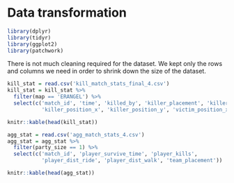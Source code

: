 # Data transformation

```r
library(dplyr)
library(tidyr)
library(ggplot2)
library(patchwork)
```

There is not much cleaning required for the dataset. We kept only the rows and columns we need in order to shrink down the size of the dataset.
```r
kill_stat = read.csv('kill_match_stats_final_4.csv')
kill_stat = kill_stat %>% 
  filter(map == 'ERANGEL') %>%
  select(c('match_id', 'time', 'killed_by', 'killer_placement', 'killer_name', 
           'killer_position_x', 'killer_position_y', 'victim_position_x', 'victim_position_y'))

knitr::kable(head(kill_stat))
```

```r
agg_stat = read.csv('agg_match_stats_4.csv')
agg_stat = agg_stat %>% 
  filter(party_size == 1) %>%
  select(c('match_id', 'player_survive_time', 'player_kills',
           'player_dist_ride', 'player_dist_walk', 'team_placement'))

knitr::kable(head(agg_stat))
```